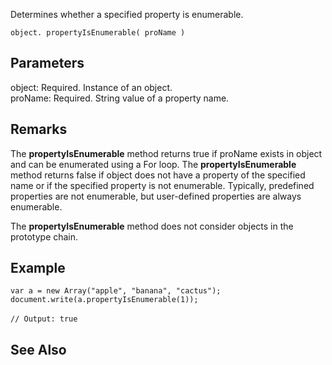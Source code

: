 Determines whether a specified property is enumerable.

 object. propertyIsEnumerable( proName )

==Parameters==
; object: Required. Instance of an object.
; proName: Required. String value of a property name.

==Remarks==
The '''propertyIsEnumerable''' method returns true if proName exists in object and can be enumerated using a For loop. The '''propertyIsEnumerable''' method returns false if object does not have a property of the specified name or if the specified property is not enumerable. Typically, predefined properties are not enumerable, but user-defined properties are always enumerable.

The '''propertyIsEnumerable''' method does not consider objects in the prototype chain.


==Example==
 var a = new Array("apple", "banana", "cactus");
 document.write(a.propertyIsEnumerable(1));
 
 // Output: true

==See Also==

              
